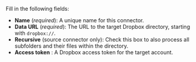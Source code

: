 Fill in the following fields:

- **Name** (_required_): A unique name for this connector.
- **Data URL** (_required_): The URL to the target Dropbox directory, starting with `dropbox://`.
- **Recursive** (source connector only): Check this box to also process all subfolders and their files within the directory.
- **Access token** : A Dropbox access token for the target account.